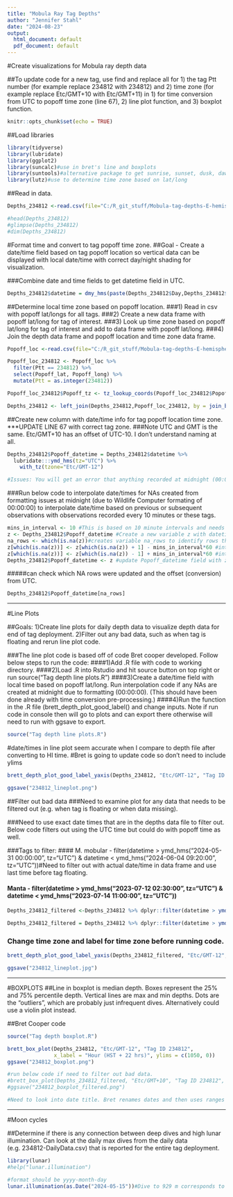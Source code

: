 ```yaml
---
title: "Mobula Ray Tag Depths"
author: "Jennifer Stahl"
date: "2024-08-23"
output:
  html_document: default
  pdf_document: default
---
```


#Create visualizations for Mobula ray depth data

##To update code for a new tag, use find and replace all for 1) the tag Ptt number (for example replace 234812 with 234812) and 2) time zone (for example replace Etc/GMT+10 with Etc/GMT+11) in 1) for time conversion from UTC to popoff time zone (line 67), 2) line plot function, and 3) boxplot function. 

```r
knitr::opts_chunk$set(echo = TRUE)
```
##Load libraries
```r
library(tidyverse)
library(lubridate)
library(ggplot2)
library(suncalc)#use in bret's line and boxplots
library(suntools)#alternative package to get sunrise, sunset, dusk, dawn
library(lutz)#use to determine time zone based on lat/long
```

##Read in data.
```r
Depths_234812 <-read.csv(file="C:/R_git_stuff/Mobula-tag-depths-E-hemisphere/234812-Series.csv", header=TRUE, sep=",")

#head(Depths_234812)
#glimpse(Depths_234812)
#dim(Depths_234812) 
```

#Format time and convert to tag popoff time zone.
##Goal - Create a date/time field based on tag popoff location so vertical data can be displayed with local date/time with correct day/night shading for visualization.

###Combine date and time fields to get datetime field in UTC.
```r
Depths_234812$datetime = dmy_hms(paste(Depths_234812$Day,Depths_234812$Time))
```

##Determine local time zone based on popoff location. 
###1) Read in csv with popoff lat/longs for all tags.
###2) Create a new data frame with popoff lat/long for tag of interest.
###3) Look up time zone based on popoff lat/long for tag of interest and add to data frame with popoff lat/long.
###4) Join the depth data frame and popoff location and time zone data frame.
```r
Popoff_loc <-read.csv(file="C:/R_git_stuff/Mobula-tag-depths-E-hemisphere/Mobula_locations.csv", header=TRUE, sep=",")

Popoff_loc_234812 <- Popoff_loc %>% 
  filter(Ptt == 234812) %>%
  select(Popoff_lat, Popoff_long) %>%
  mutate(Ptt = as.integer(234812))

Popoff_loc_234812$Popoff_tz <- tz_lookup_coords(Popoff_loc_234812$Popoff_lat, Popoff_loc_234812$Popoff_long, method = "accurate")

Depths_234812 <- left_join(Depths_234812,Popoff_loc_234812, by = join_by (Ptt))
```
##Create new column with date/time info for tag popoff location time zone. 
***UPDATE LINE 67 with correct tag zone.
###Note UTC and GMT is the same. Etc/GMT+10 has an offset of UTC-10. I don't understand naming at all.
```r
Depths_234812$Popoff_datetime = Depths_234812$datetime %>%
  lubridate:::ymd_hms(tz="UTC") %>% 
    with_tz(tzone="Etc/GMT-12")

#Issues: You will get an error that anything recorded at midnight (00:00:00) failed to parse and will get NAs. Run below code to add date/times for NAs based on prior or subsequent recorded date/times. 
```
###Run below code to interpolate date/times for NAs created from formatting issues at midnight (due to Wildlife Computer formating of 00:00:00) to interpolate date/time based on previous or subsequent observations with observations recorded every 10 minutes or these tags. 
```r
mins_in_interval <- 10 #This is based on 10 minute intervals and needs to be updated if interval is different.
z <- Depths_234812$Popoff_datetime #Create a new variable z with datetime info to update.
na_rows <- which(is.na(z))#creates variable na_rows to identify rows that were updated from NA in below code.
z[which(is.na(z))] <- z[which(is.na(z)) + 1] - mins_in_interval*60 #interpolates NA row with date/time from previous 10 minute interval.
z[which(is.na(z))] <- z[which(is.na(z)) - 1] + mins_in_interval*60 #interpolates NA row with date/time from following 10 minute interval.
Depths_234812$Popoff_datetime <- z #update Popoff_datetime field with z variable.
```
#####can check which NA rows were updated and the offset (conversion) from UTC.
```r
Depths_234812$Popoff_datetime[na_rows]
```
*****************************************************************************************************
#Line Plots

##Goals: 1)Create line plots for daily depth data to visualize depth data for end of tag deployment. 2)Filter out any bad data, such as when tag is floating and rerun line plot code.

###The line plot code is based off of code Bret cooper developed. Follow below steps to run the code:
####1)Add .R file with code to working directory.
####2)Load .R into Rstudio and hit source button on top right or run source("Tag depth line plots.R")
####3)Create a date/time field with local time based on popoff lat/long. Run interpolation code if any NAs are created at midnight due to formatting (00:00:00). (This should have been done already with time conversion pre-processing.)
####4)Run the function in the .R file (brett_depth_plot_good_label() and change inputs. Note if run code in console then will go to plots and can export there otherwise will need to run with ggsave to export.

```r
source("Tag depth line plots.R")
```

#date/times in line plot seem accurate when I compare to depth file after converting to HI time.
#Bret is going to update code so don't need to include ylims
```r
brett_depth_plot_good_label_yaxis(Depths_234812, "Etc/GMT-12", "Tag ID 234812", x_label = "Date/time (HST + 22 hrs)", ylims = c(1020, 0))

ggsave("234812_lineplot.png")
```
##Filter out bad data
###Need to examine plot for any data that needs to be filtered out (e.g. when tag is floating or when data missing).

###Need to use exact date times that are in the depths data file to filter out. Below code filters out using the UTC time but could do with popoff time as well.

###Tags to filter: 
#### M. mobular - filter(datetime > ymd_hms("2024-05-31 00:00:00", tz="UTC") & datetime < ymd_hms("2024-06-04 09:20:00", tz="UTC"))#Need to filter out with actual date/time in data frame and use last time before tag floating. 

#### Manta - filter(datetime > ymd_hms("2023-07-12 02:30:00", tz="UTC") & datetime < ymd_hms("2023-07-14 11:00:00", tz="UTC"))
```r
Depths_234812_filtered <-Depths_234812 %>% dplyr::filter(datetime > ymd_hms("2024-05-31 00:00:00", tz="UTC") & datetime < ymd_hms("2024-06-04 09:20:00", tz="UTC"))#Need to filter out with actual date/time in data frame and use last time before tag floating.

Depths_234812_filtered = Depths_234812 %>% dplyr::filter(datetime > ymd_hms("2023-07-12 02:30:00", tz="UTC") & datetime < ymd_hms("2023-07-14 11:00:00", tz="UTC"))

```

### Change time zone and label for time zone before running code.
```r
brett_depth_plot_good_label_yaxis(Depths_234812_filtered, "Etc/GMT-12", "Tag ID 234812", x_label = "Date/time (HST+ 22 hrs)", ylims = c(1020, 0))

ggsave("234812_lineplot.jpg")
```
**************************************************************************
#BOXPLOTS
##Line in boxplot is median depth. Boxes represent the 25% and 75% percentile depth. Vertical lines are max and min depths. Dots are the "outliers", which are probably just infrequent dives. Alternatively could use a violin plot instead.

##Bret Cooper code
```r
source("Tag depth boxplot.R")
```


```r
brett_box_plot(Depths_234812, "Etc/GMT-12", "Tag ID 234812",
               x_label = "Hour (HST + 22 hrs)", ylims = c(1050, 0))
ggsave("234812_boxplot.png")

#run below code if need to filter out bad data.
#brett_box_plot(Depths_234812_filtered, "Etc/GMT+10", "Tag ID 234812", x_label = "Hours (HST)", ylims = c(400, 0))
#ggsave("234812_boxplot_filtered.png")

#Need to look into date title. Bret renames dates and then uses ranges but a bit off as no 5/30/24. I think this is cause he is using median date?
```

*****************************************************************************
#Moon cycles

##Determine if there is any connection between deep dives and high lunar illumination. Can look at the daily max dives from the daily data (e.g. 234812-DailyData.csv) that is reported for the entire tag deployment.  
```r
library(lunar)
#help("lunar.illumination")

#format should be yyyy-month-day
lunar.illumination(as.Date("2024-05-15"))#Dive to 929 m corresponds to lunar illumination of 0.479804

```